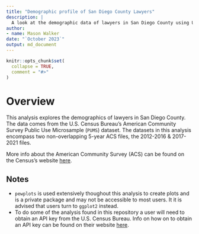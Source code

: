 ```yaml
---
title: "Demographic profile of San Diego County Lawyers"
description: |
  A look at the demographic data of lawyers in San Diego County using U.S. Census data.
author:
- name: Mason Walker
date: "`October 2023`"
output: md_document
---
```


<!-- README.md is generated from README.Rmd. Please edit that file -->

```r
knitr::opts_chunk$set(
  collapse = TRUE,
  comment = "#>"
)
```

# Overview

This analysis explores the demographics of lawyers in San Diego County. The data comes from the U.S. Census Bureau's American Community Survey Public Use Microsample (`PUMS`) dataset. The datasets in this analysis encompass two non-overlapping 5-year ACS files, the 2012-2016 & 2017-2021 files.

More info about the American Community Survey (ACS) can be found on the Census's website [here](https://www.census.gov/programs-surveys/acs).

## Notes
- `pewplots` is used extensively thoughout this analysis to create plots and is a private package and may not be accessible to most users. It it is advised that users turn to `ggplot2` instead.
- To do some of the analysis found in this repository a user will need to obtain an API key from the U.S. Census Bureau. Info on how on to obtain an API key can be found on their website [here](https://www.census.gov/data/developers/data-sets.html).




